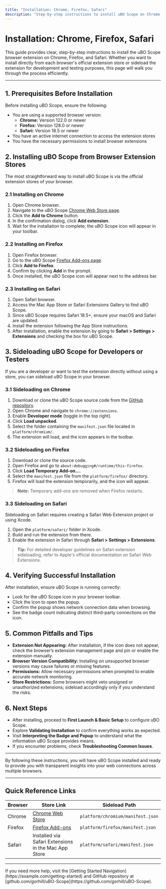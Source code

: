 ```yaml
---
title: "Installation: Chrome, Firefox, Safari"
description: "Step-by-step instructions to install uBO Scope on Chrome, Firefox, and Safari, with direct links to each store. Covers browser extension stores and sideloading for developers or testers where appropriate."
---
```


# Installation: Chrome, Firefox, Safari

This guide provides clear, step-by-step instructions to install the uBO Scope browser extension on Chrome, Firefox, and Safari. Whether you want to install directly from each browser's official extension store or sideload the extension for development and testing purposes, this page will walk you through the process efficiently.

---

## 1. Prerequisites Before Installation

Before installing uBO Scope, ensure the following:

- You are using a supported browser version:
  - **Chrome:** Version 122.0 or newer
  - **Firefox:** Version 128.0 or newer
  - **Safari:** Version 18.5 or newer
- You have an active internet connection to access the extension stores
- You have the necessary permissions to install browser extensions


## 2. Installing uBO Scope from Browser Extension Stores

The most straightforward way to install uBO Scope is via the official extension stores of your browser.

### 2.1 Installing on Chrome

1. Open Chrome browser.
2. Navigate to the uBO Scope [Chrome Web Store page](https://chromewebstore.google.com/detail/ubo-scope/bbdpgcaljkaaigfcomhidmneffjjjfgp).
3. Click the **Add to Chrome** button.
4. In the confirmation dialog, click **Add extension**.
5. Wait for the installation to complete; the uBO Scope icon will appear in your toolbar.

### 2.2 Installing on Firefox

1. Open Firefox browser.
2. Go to the uBO Scope [Firefox Add-ons page](https://addons.mozilla.org/firefox/addon/ubo-scope/).
3. Click **Add to Firefox**.
4. Confirm by clicking **Add** in the prompt.
5. Once installed, the uBO Scope icon will appear next to the address bar.

### 2.3 Installing on Safari

1. Open Safari browser.
2. Access the Mac App Store or Safari Extensions Gallery to find uBO Scope.
3. Since uBO Scope requires Safari 18.5+, ensure your macOS and Safari are updated.
4. Install the extension following the App Store instructions.
5. After installation, enable the extension by going to **Safari > Settings > Extensions** and checking the box for uBO Scope.


## 3. Sideloading uBO Scope for Developers or Testers

If you are a developer or want to test the extension directly without using a store, you can sideload uBO Scope in your browser.

### 3.1 Sideloading on Chrome

1. Download or clone the uBO Scope source code from the [GitHub repository](https://github.com/gorhill/uBO-Scope).
2. Open Chrome and navigate to `chrome://extensions`.
3. Enable **Developer mode** (toggle in the top right).
4. Click **Load unpacked**.
5. Select the folder containing the `manifest.json` file located in `platform/chromium/`.
6. The extension will load, and the icon appears in the toolbar.

### 3.2 Sideloading on Firefox

1. Download or clone the source code.
2. Open Firefox and go to `about:debugging#/runtime/this-firefox`.
3. Click **Load Temporary Add-on...**.
4. Select the `manifest.json` file from the `platform/firefox/` directory.
5. Firefox will load the extension temporarily, and the icon will appear.

> **Note:** Temporary add-ons are removed when Firefox restarts.

### 3.3 Sideloading on Safari

Sideloading on Safari requires creating a Safari Web Extension project or using Xcode.

1. Open the `platform/safari/` folder in Xcode.
2. Build and run the extension from there.
3. Enable the extension in Safari through **Safari > Settings > Extensions**.

> **Tip:** For detailed developer guidelines on Safari extension sideloading, refer to Apple's official documentation on Safari Web Extensions.


## 4. Verifying Successful Installation

After installation, ensure uBO Scope is running correctly:

- Look for the uBO Scope icon in your browser toolbar.
- Click the icon to open the popup.
- Confirm the popup shows network connection data when browsing.
- See the badge count indicating distinct third-party connections on the icon.


## 5. Common Pitfalls and Tips

- **Extension Not Appearing:** After installation, if the icon does not appear, check the browser’s extension management page and pin or enable the extension manually.
- **Browser Version Compatibility:** Installing on unsupported browser versions may cause failures or missing features.
- **Permissions:** Allow necessary permissions when prompted to enable accurate network monitoring.
- **Store Restrictions:** Some browsers might veto unsigned or unauthorized extensions; sideload accordingly only if you understand the risks.


## 6. Next Steps

- After installing, proceed to **First Launch & Basic Setup** to configure uBO Scope.
- Explore **Validating Installation** to confirm everything works as expected.
- Visit **Interpreting the Badge and Popup** to understand what the information uBO Scope provides means.
- If you encounter problems, check **Troubleshooting Common Issues**.


---

By following these instructions, you will have uBO Scope installed and ready to provide you with transparent insights into your web connections across multiple browsers.


---

## Quick Reference Links

| Browser      | Store Link                                                                                                   | Sideload Path                      |
|--------------|-------------------------------------------------------------------------------------------------------------|-----------------------------------|
| Chrome       | [Chrome Web Store](https://chromewebstore.google.com/detail/ubo-scope/bbdpgcaljkaaigfcomhidmneffjjjfgp)       | `platform/chromium/manifest.json` |
| Firefox      | [Firefox Add-ons](https://addons.mozilla.org/firefox/addon/ubo-scope/)                                       | `platform/firefox/manifest.json`  |
| Safari       | Installed via Safari Extensions in the Mac App Store                                                        | `platform/safari/manifest.json`   |


---

<Check>
If you need more help, visit the [Getting Started Navigation](https://example.com/getting-started) and GitHub repository at [github.com/gorhill/uBO-Scope](https://github.com/gorhill/uBO-Scope).
</Check>

